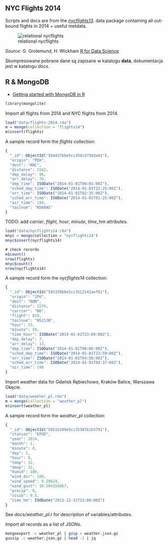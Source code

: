 ## NYC Flights 2014

Scripts and docs are from the
[_nycflights13_](https://github.com/hadley/nycflights13).
data package containing all out-bound flights in 2014 + useful metdata.

![relational nycflights](images/relational-nycflights.png)

_Source_: G. Grolemund, H. Wickham [R for Data Science](http://r4ds.had.co.nz/relational-data.html)

Skompresowane pobrane dane są zapisane w katalogu **data**,
dokumentacja jest w katalogu *docs*.

## R & MongoDB

* [Getting started with MongoDB in R](https://cran.r-project.org/web/packages/mongolite/vignettes/intro.html)

```r
library(mongolite)
```

Import all flights from 2014 and NYC flights from 2014.

```r
load("data/flights-2014.rda")
m = mongo(collection = "flights14")
m$insert(flights)
```

A sample record form the _flights_ collection:

```js
{
  "_id": ObjectId("584427bbe5cc35dc57503e41"),
  "origin": "PDX",
  "dest": "ANC",
  "distance": 1542,
  "dep_delay": 96,
  "arr_delay": 70,
  "dep_time": ISODate("2014-01-01T00:01:00Z"),
  "sched_dep_time": ISODate("2014-01-01T22:25:00Z"),
  "arr_time": ISODate("2014-01-01T02:35:00Z"),
  "sched_arr_time": ISODate("2014-01-01T01:25:00Z"),
  "air_time": 194,
  "tailnum": "N508AS"
}
```
TODO: add _carrier_, _flight_, _hour_, _minute_, _time_hm_ attributes.

```js
load("data/nycflights14.rda")
mnyc = mongo(collection = "nycflights14")
mnyc$insert(nycflights14)

# check records
m$count()
nrow(flights)
mnyc$count()
nrow(nycflights14)
```

A sample record form the _nycflights14_ collection:
```js
{
  "_id": ObjectId("585329b6e5cc3512142aef61"),
  "origin": "JFK",
  "dest": "BQN",
  "distance": 1576,
  "carrier": "B6",
  "flight": 839,
  "tailnum": "N521JB",
  "hour": 23,
  "minute": 59,
  "time_hour": ISODate("2014-01-01T23:00:00Z"),
  "dep_delay": 7,
  "arr_delay": 13,
  "dep_time": ISODate("2014-01-01T00:06:00Z"),
  "sched_dep_time": ISODate("2014-01-01T23:59:00Z"),
  "arr_time": ISODate("2014-01-01T04:50:00Z"),
  "sched_arr_time": ISODate("2014-01-01T04:37:00Z"),
  "air_time": 198
}
```

Import weather data for Gdańsk Rębiechowo, Kraków Balice, Warszawa Okęcie.
```r
load("data/weather_pl.rda")
m = mongo(collection = "weather_pl")
m$insert(weather_pl)
```

A sample record form the _weather_pl_ collection:
```js
{
  "_id": ObjectId("5851b349e5cc35387b1b3791"),
  "station": "EPGD",
  "year": 2014,
  "month": 1,
  "minute": 0,
  "day": 1,
  "hour": 0,
  "temp": 32,
  "dewp": 32,
  "humid": 100,
  "wind_dir": 180,
  "wind_speed": 9.20624,
  "wind_gust": 10.594356867,
  "precip": 0,
  "visib": 0.5,
  "time_hm": ISODate("2013-12-31T23:00:00Z")
}
```
See _docs/weather_pl.r_ for description of variables/attributes.

Import all records as a list of JSONs.
```bash
mongoexport -c weather_pl | gzip > weather.json.gz
gunzip -c weather.json.gz | head -2 | jq
```
